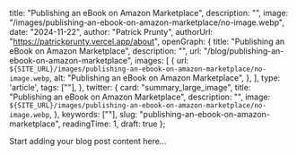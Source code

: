 
  title: "Publishing an eBook on Amazon Marketplace",
  description: "",
  image: "/images/publishing-an-ebook-on-amazon-marketplace/no-image.webp",
  date: "2024-11-22",
  author: "Patrick Prunty",
  authorUrl: "https://patrickprunty.vercel.app/about",
  openGraph: {
    title: "Publishing an eBook on Amazon Marketplace",
    description: "",
    url: "/blog/publishing-an-ebook-on-amazon-marketplace",
    images: [
      {
        url: `${SITE_URL}/images/publishing-an-ebook-on-amazon-marketplace/no-image.webp`,
        alt: "Publishing an eBook on Amazon Marketplace",
      },
    ],
    type: 'article',
    tags: [""],
  },
  twitter: {
    card: "summary_large_image",
    title: "Publishing an eBook on Amazon Marketplace",
    description: "",
    image: `${SITE_URL}/images/publishing-an-ebook-on-amazon-marketplace/no-image.webp`,
  },
  keywords: [""],
  slug: "publishing-an-ebook-on-amazon-marketplace",
  readingTime: 1,
  draft: true
};

Start adding your blog post content here...
